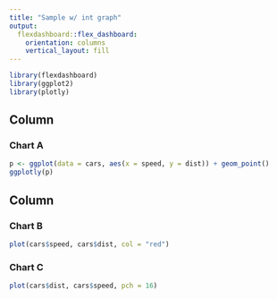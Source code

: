 ```yaml
---
title: "Sample w/ int graph"
output: 
  flexdashboard::flex_dashboard:
    orientation: columns
    vertical_layout: fill
---
```


```r
library(flexdashboard)
library(ggplot2)
library(plotly)
```

Column {data-width=650}
-----------------------------------------------------------------------

### Chart A

```r
p <- ggplot(data = cars, aes(x = speed, y = dist)) + geom_point()
ggplotly(p)
```

Column {data-width=350}
-----------------------------------------------------------------------

### Chart B

```r
plot(cars$speed, cars$dist, col = "red")
```

### Chart C

```r
plot(cars$dist, cars$speed, pch = 16)
```

